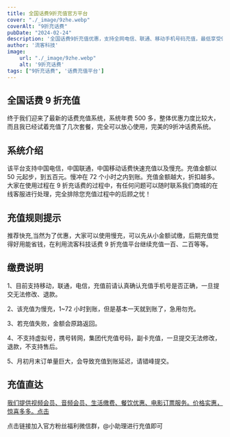 ```yaml
---
title: 全国话费9折充值官方平台
cover: "./_image/9zhe.webp"
coverAlt: "9折充话费"
pubDate: "2024-02-24"
description: '全国话费9折充值优惠，支持全网电信、联通、移动手机号码充值，最低享受9折充话费'
author: '流客科技'
image:
    url: "./_image/9zhe.webp"
    alt: '9折充话费'
tags: ["9折充话费", '话费充值平台']
---
```


## 全国话费 9 折充值

终于我们迎来了最新的话费充值系统，系统年费 500 多，整体优惠力度比较大，而且我已经试着充值了几次套餐，完全可以放心使用，完美的9折冲话费系统。

## 系统介绍

该平台支持中国电信，中国联通，中国移动话费快速充值以及慢充。充值金额以 50 元起步，到五百元。慢冲在 72 个小时之内到账。充值金额越大，折扣越多。大家在使用过程在 9 折充话费的过程中，有任何问题可以随时联系我们商城的在线客服进行处理，完全排除您充值过程中的后顾之忧！

## 充值规则提示

推荐快充,当然为了优惠，大家可以使用慢充，可以先从小金额试缴，后期充值觉得好用能省钱，在利用流客科技话费 9 折充值平台继续充值一百、二百等等。

## 缴费说明

1、目前支持移动，联通，电信，充值前请认真确认充值手机号是否正确，一旦提交无法修改、退款。

2、该充值为慢充，1~72 小时到账，但是基本一天就到账了，急用勿充。

3、若充值失败，金额会原路返回。

4、不支持虚拟号，携号转网，集团代充值号码，副卡充值，一旦提交无法修改，退款，不支持售后。

5、月初月末订单量巨大，会导致充值到账延迟，请错峰提交。

## 充值直达

[我们提供视频会员、音频会员、生活缴费、餐饮优惠、电影订票服务。价格实惠，惊喜多多。点击](https://liuketh.vip35.cn)



点击链接加入官方粉丝福利微信群，@小助理进行充值即可
